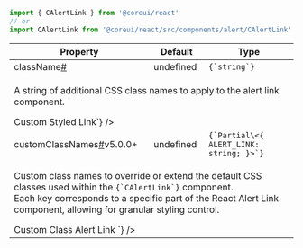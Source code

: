 
```jsx
import { CAlertLink } from '@coreui/react'
// or
import CAlertLink from '@coreui/react/src/components/alert/CAlertLink'
```

<div className="table-responsive table-api border rounded mb-3">
  <table className="table">
    <thead>
      <tr>
        <th>Property</th>
        <th>Default</th>
        <th>Type</th>
      </tr>
    </thead>
    <tbody>
      <tr id="calertlink-className">
        <td className="text-primary fw-semibold">className<a href="#calertlink-className" aria-label="CAlertLink className permalink" className="anchor-link after">#</a></td>
        <td>undefined</td>
        <td><code>{`string`}</code></td>
      </tr>
      <tr>
        <td colSpan="3">
          <p>A string of additional CSS class names to apply to the alert link component.</p>
        <JSXDocs code={`<CAlertLink className="my-custom-link">Custom Styled Link</CAlertLink>`} />
        </td>
      </tr>
      <tr id="calertlink-customClassNames">
        <td className="text-primary fw-semibold">customClassNames<a href="#calertlink-customClassNames" aria-label="CAlertLink customClassNames permalink" className="anchor-link after">#</a><span className="badge bg-success">v5.0.0+</span></td>
        <td>undefined</td>
        <td><code>{`Partial\<{ ALERT_LINK: string; }>`}</code></td>
      </tr>
      <tr>
        <td colSpan="3">
          <p>Custom class names to override or extend the default CSS classes used within the <code>{`CAlertLink`}</code> component.<br />
Each key corresponds to a specific part of the React Alert Link component, allowing for granular styling control.</p>
        <JSXDocs code={`const customClasses = {
  ALERT_LINK: 'my-custom-alert-link',
}

<CAlertLink customClassNames={customClasses} href="#">
  Custom Class Alert Link
</CAlertLink>`} />
        </td>
      </tr>
    </tbody>
  </table>
</div>
